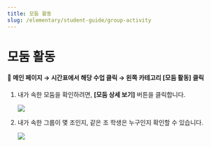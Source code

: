 ```yaml
---
title: 모둠 활동
slug: /elementary/student-guide/group-activity
---
```



# 모둠 활동

#### 📍 메인 페이지 → 시간표에서 해당 수업 클릭 → 왼쪽 카테고리 [모둠 활동] 클릭

1. 내가 속한 모둠을 확인하려면, **[모둠 상세 보기]** 버튼을 클릭합니다.

   <Image src="/img/kr/elementary/student/11-01.jpg" size="lg" />

2. 내가 속한 그룹이 몇 조인지, 같은 조 학생은 누구인지 확인할 수 있습니다.

   <Image src="/img/kr/elementary/student/11-02.jpg" size="lg" />
